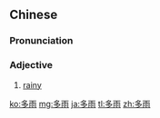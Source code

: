 ==Chinese==
{{zh-forms}}

===Pronunciation===
{{zh-pron
|m=duōyǔ
|cat=a
}}

===Adjective===
{{zh-adj}}

# [[rainy]]

[[ko:多雨]]
[[mg:多雨]]
[[ja:多雨]]
[[tl:多雨]]
[[zh:多雨]]
